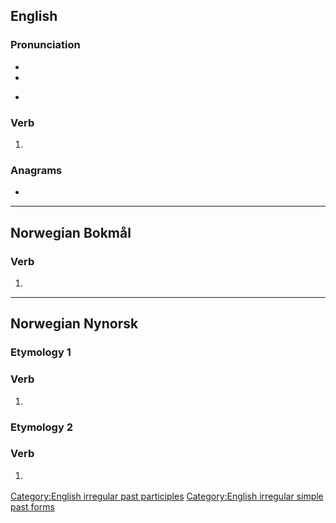 {{also|slēpt}}
==English==

===Pronunciation===
* {{IPA|/slɛpt/|lang=en}}
* {{audio|en-us-slept.ogg|Audio (US)|lang=en}}

* {{rhymes|ɛpt|lang=en}}

===Verb===
{{head|en|verb form}}

# {{en-past of|sleep}}

===Anagrams===
* {{anagrams|en|Pelts|pelts|spelt}}

[[Category:English irregular past participles]]
[[Category:English irregular simple past forms]]

----

==Norwegian Bokmål==

===Verb===
{{head|nb|verb form}}

# {{form of|past participle|slepe|lang=nb}}

----
==Norwegian Nynorsk==

===Etymology 1===

===Verb===
{{head|nn|verb form}}

# {{form of|past participle|slepa|lang=nn}}

===Etymology 2===

===Verb===
{{head|nn|verb form}}

# {{nn-former-context|1959}} {{past participle of|sleppa|lang=nn}}